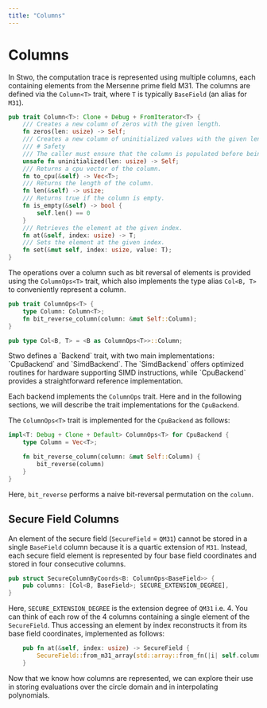 ```yaml
---
title: "Columns"
---
```


# Columns

In Stwo, the computation trace is represented using multiple columns, each containing elements from the Mersenne prime field $\mathsf{M31}$. The columns are defined via the `Column<T>` trait, where `T` is typically `BaseField` (an alias for `M31`).

```rust
pub trait Column<T>: Clone + Debug + FromIterator<T> {
    /// Creates a new column of zeros with the given length.
    fn zeros(len: usize) -> Self;
    /// Creates a new column of uninitialized values with the given length.
    /// # Safety
    /// The caller must ensure that the column is populated before being used.
    unsafe fn uninitialized(len: usize) -> Self;
    /// Returns a cpu vector of the column.
    fn to_cpu(&self) -> Vec<T>;
    /// Returns the length of the column.
    fn len(&self) -> usize;
    /// Returns true if the column is empty.
    fn is_empty(&self) -> bool {
        self.len() == 0
    }
    /// Retrieves the element at the given index.
    fn at(&self, index: usize) -> T;
    /// Sets the element at the given index.
    fn set(&mut self, index: usize, value: T);
}
```

The operations over a column such as bit reversal of elements is provided using the `ColumnOps<T>` trait, which also implements the type alias `Col<B, T>` to conveniently represent a column.

```rust
pub trait ColumnOps<T> {
    type Column: Column<T>;
    fn bit_reverse_column(column: &mut Self::Column);
}

pub type Col<B, T> = <B as ColumnOps<T>>::Column;
```

<Callout type="info">
Stwo defines a `Backend` trait, with two main implementations: `CpuBackend` and `SimdBackend`. The `SimdBackend` offers optimized routines for hardware supporting SIMD instructions, while `CpuBackend` provides a straightforward reference implementation.

Each backend implements the `ColumnOps` trait. Here and in the following sections, we will describe the trait implementations for the `CpuBackend`.
</Callout>

The `ColumnOps<T>` trait is implemented for the `CpuBackend` as follows:
```rust
impl<T: Debug + Clone + Default> ColumnOps<T> for CpuBackend {
    type Column = Vec<T>;

    fn bit_reverse_column(column: &mut Self::Column) {
        bit_reverse(column)
    }
}
```
Here, `bit_reverse` performs a naive bit-reversal permutation on the `column`.

## Secure Field Columns

An element of the secure field (`SecureField` = `QM31`) cannot be stored in a single `BaseField` column because it is a quartic extension of `M31`. Instead, each secure field element is represented by four base field coordinates and stored in four consecutive columns.

```rust
pub struct SecureColumnByCoords<B: ColumnOps<BaseField>> {
    pub columns: [Col<B, BaseField>; SECURE_EXTENSION_DEGREE],
}
```

Here, `SECURE_EXTENSION_DEGREE` is the extension degree of `QM31` i.e. 4. You can think of each row of the 4 columns containing a single element of the `SecureField`. Thus accessing an element by index reconstructs it from its base field coordinates, implemented as follows:

```rust
    pub fn at(&self, index: usize) -> SecureField {
        SecureField::from_m31_array(std::array::from_fn(|i| self.columns[i].at(index)))
    }
```

Now that we know how columns are represented, we can explore their use in storing evaluations over the circle domain and in interpolating polynomials.
